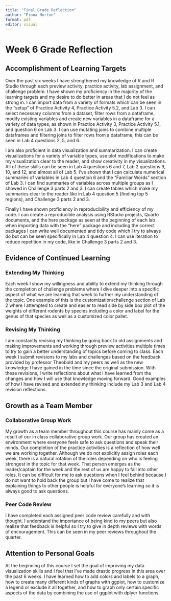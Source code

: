 ```yaml
---
title: "Final Grade Reflection"
author: "Fiona Norton"
format: pdf
editor: visual
---
```


# Week 6 Grade Reflection

## Accomplishment of Learning Targets

Over the past six weeks I have strengthened my knowledge of R and R Studio through each preview activity, practice activity, lab assignment, and challenge problem. I have shown my proficiency in the majority of the learning targets and my desire to do better in areas that I do not feel as strong in. I can import data from a variety of formats which can be seen in the "setup" of Practice Activity 4, Practice Activity 5.2, and Lab 3. I can select necessary columns from a dataset, filter rows from a dataframe, modify existing variables and create new variables in a dataframe for a variety of data types, as shown in Practice Activity 3, Practice Activity 5.1, and question 6 on Lab 3. I can use mutating joins to combine multiple dataframes and filtering joins to filter rows from a dataframe; this can be seen in Lab 4 questions 2, 5, and 6.

I am also proficient in data visualization and summarization. I can create visualizations for a variety of variable types, use plot modifications to make my visualization clear to the reader, and show creativity in my visualizations. All of these skills can be seen in Lab 4 questions 6 and 7, Lab 2 questions 9, 10, and 12, and almost all of Lab 5. I've shown that I can calculate numerical summaries of variables in Lab 4 question 6 and the "Familiar Words" section of Lab 3. I can find summaries of variables across multiple groups as I showed in Challenge 3 parts 2 and 3. I can create tables which make my summaries clear to the reader like in Lab 4 question 5 (finding top 5 regions), and Challenge 3 parts 2 and 3.

Finally I have shown proficiency in reproducibility and efficiency of my code. I can create a reproducible analysis using RStudio projects, Quarto documents, and the here package as seen at the beginning of each lab when importing data with the "here" package and including the correct packages I can write well documented and tidy code which I try to always do but can be seen specifically in Lab 4 question 4. I can use iteration to reduce repetition in my code, like in Challenge 3 parts 2 and 3.

## Evidence of Continued Learning

### Extending My Thinking

Each week I show my willingness and ability to extend my thinking through the completion of challenge problems where I dive deeper into a specific aspect of what we are learning that week to further my understanding of the topic. One example of this is the customization/challenge section of Lab 2 where I attempted to create and easier to read side by side box plot of the weights of different rodents by species including a color and label for the genus of that species as well as a customized color pallet.

### Revising My Thinking

I am constantly revising my thinking by going back to old assignments and making improvements and working through preview activities multiple times to try to gain a better understanding of topics before coming to class. Each week I submit revisions to my labs and challenges based on the feedback provided by professor Theobold and my peers as well as the new knowledge I have gained in the time since the original submission. With these revisions, I write reflections about what I have learned from the changes and how I will use that knowledge moving forward. Good examples of how I have revised and extended my thinking include my Lab 3 and Lab 4 revision reflections.

## Growth as a Team Member

### Collaborative Group Work

My growth as a team member throughout this course has mainly come as a result of our in class collaborative group work. Our group has created an environment where everyone feels safe to ask questions and speak their minds. Our completion of the practice activities is a reflection of how well we are working together. Although we do not explicitly assign roles each week, there is a natural rotation of the roles depending on who is feeling strongest in the topic for that week. That person emerges as the leader/captain for the week and the rest of us are happy to fall into other roles. It can be difficult for me to ask questions when I feel behind because I do not want to hold back the group but I have come to realize that explaining things to other people is helpful for everyone's learning so it is always good to ask questions.

### Peer Code Review

I have completed each assigned peer code review carefully and with thought. I understand the importance of being kind to my peers but also realize that feedback is helpful so I try to give in depth reviews with words of encouragement. This can be seen in my peer reviews throughout the quarter.

## Attention to Personal Goals

At the beginning of this course I set the goal of improving my data visualization skills and I feel that I've made drastic progress in this area over the past 6 weeks. I have learned how to add colors and labels to a graph, how to create many different kinds of graphs with ggplot, how to customize a legend or exclude it all together, and how to graph only certain specific aspects of the data by combining the use of ggplot with dplyer functions.
